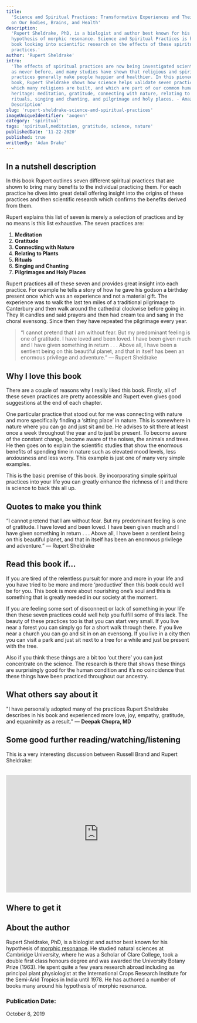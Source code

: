 ```yaml
---
title:
  'Science and Spiritual Practices: Transformative Experiences and Their Effects
  on Our Bodies, Brains, and Health'
description:
  'Rupert Sheldrake, PhD, is a biologist and author best known for his
  hypothesis of morphic resonance. Science and Spiritual Practices is his latest
  book looking into scientific research on the effects of these spiritual
  practices.'
author: 'Rupert Sheldrake'
intro:
  'The effects of spiritual practices are now being investigated scientifically
  as never before, and many studies have shown that religious and spiritual
  practices generally make people happier and healthier. In this pioneering
  book, Rupert Sheldrake shows how science helps validate seven practices on
  which many religions are built, and which are part of our common human
  heritage: meditation, gratitude, connecting with nature, relating to plants,
  rituals, singing and chanting, and pilgrimage and holy places. - Amazon
  Description'
slug: 'rupert-sheldrake-science-and-spiritual-practices'
imageUniqueIdentifier: 'aoqexn'
category: 'spiritual'
tags: 'spiritual,meditation, gratitude, science, nature'
publishedDate: '11-22-2020'
published: true
writtenBy: 'Adam Drake'
---
```



## In a nutshell description

In this book Rupert outlines seven different spiritual practices that are shown
to bring many benefits to the individual practicing them. For each practice he
dives into great detail offering insight into the origins of these practices and
then scientific research which confirms the benefits derived from them.

Rupert explains this list of seven is merely a selection of practices and by no
means is this list exhaustive. The seven practices are:

1. **Meditation**
2. **Gratitude**
3. **Connecting with Nature**
4. **Relating to Plants**
5. **Rituals**
6. **Singing and Chanting**
7. **Pilgrimages and Holy Places**

Rupert practices all of these seven and provides great insight into each
practice. For example he tells a story of how he gave his godson a birthday
present once which was an experience and not a material gift. The experience was
to walk the last ten miles of a traditional pilgrimage to Canterbury and then
walk around the cathedral clockwise before going in. They lit candles and said
prayers and then had cream tea and sang in the choral evensong. Since then they
have repeated the pilgrimage every year.

> “I cannot pretend that I am without fear. But my predominant feeling is one of
> gratitude. I have loved and been loved. I have been given much and I have
> given something in return . . . Above all, I have been a sentient being on
> this beautiful planet, and that in itself has been an enormous privilege and
> adventure.” ― Rupert Sheldrake

## Why I love this book

There are a couple of reasons why I really liked this book. Firstly, all of
these seven practices are pretty accessible and Rupert even gives good
suggestions at the end of each chapter.

One particular practice that stood out for me was connecting with nature and
more specifically finding a ‘sitting place’ in nature. This is somewhere in
nature where you can go and just sit and be. He advises to sit there at least
once a week throughout the year and to just be present. To become aware of the
constant change, become aware of the noises, the animals and trees. He then goes
on to explain the scientific studies that show the enormous benefits of spending
time in nature such as elevated mood levels, less anxiousness and less worry.
This example is just one of many very simple examples.

This is the basic premise of this book. By incorporating simple spiritual
practices into your life you can greatly enhance the richness of it and there is
science to back this all up.

## Quotes to make you think

“I cannot pretend that I am without fear. But my predominant feeling is one of
gratitude. I have loved and been loved. I have been given much and I have given
something in return . . . Above all, I have been a sentient being on this
beautiful planet, and that in itself has been an enormous privilege and
adventure.” ― Rupert Sheldrake

## Read this book if…

If you are tired of the relentless pursuit for more and more in your life and
you have tried to be more and more ‘productive’ then this book could well be for
you. This book is more about nourishing one’s soul and this is something that is
greatly needed in our society at the moment.

If you are feeling some sort of disconnect or lack of something in your life
then these seven practices could well help you fulfill some of this lack. The
beauty of these practices too is that you can start very small. If you live near
a forest you can simply go for a short walk through there. If you live near a
church you can go and sit in on an evensong. If you live in a city then you can
visit a park and just sit next to a tree for a while and just be present with
the tree.

Also if you think these things are a bit too ‘out there’ you can just
concentrate on the science. The research is there that shows these things are
surprisingly good for the human condition and it’s no coincidence that these
things have been practiced throughout our ancestry.

## What others say about it

"I have personally adopted many of the practices Rupert Sheldrake describes in
his book and experienced more love, joy, empathy, gratitude, and equanimity as a
result." ― **Deepak Chopra, MD**

## Some good further reading/watching/listening

This is a very interesting discussion between Russell Brand and Rupert
Sheldrake:

<br />
<iframe
  width="100%"
  height="320px"
  src="https://www.youtube.com/embed/dAS-QzWvj8g"
  frameBorder="0"
  allow="accelerometer; autoplay; encrypted-media; gyroscope; picture-in-picture"
  allowFullScreen
></iframe>

## Where to get it

<AmazonCta
  bookSummary
  link="https://www.amazon.com/gp/product/1640092641/ref=as_li_tl?ie=UTF8&camp=1789&creative=9325&creativeASIN=1640092641&linkCode=as2&tag=paperbacktrav-20&linkId=06caf4ea1301b2cc6ba3b6ee9bd99725 "
/>

## About the author

Rupert Sheldrake, PhD, is a biologist and author best known for his hypothesis
of
[morphic resonance](https://www.scientificamerican.com/article/ruperts-resonance/#:~:text=Morphic%20resonance%2C%20Sheldrake%20says%2C%20is,someone%20is%20staring%20at%20them).
He studied natural sciences at Cambridge University, where he was a Scholar of
Clare College, took a double first class honours degree and was awarded the
University Botany Prize (1963). He spent quite a few years research abroad
including as principal plant physiologist at the International Crops Research
Institute for the Semi-Arid Tropics in India until 1978. He has authored a
number of books many around his hypothesis of morphic resonance.

### Publication Date:

October 8, 2019
